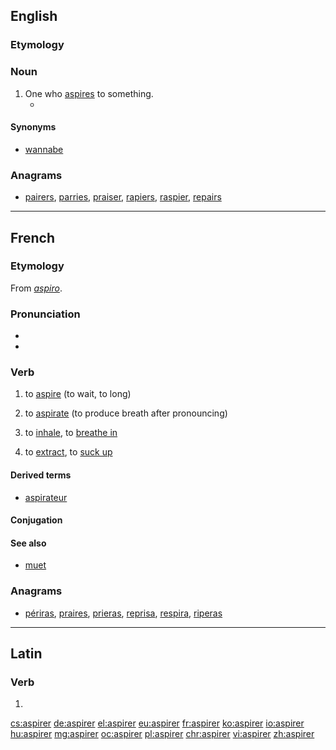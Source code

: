 ==English==

===Etymology===
{{suffix|aspire|er}}

===Noun===
{{en-noun}}

# One who [[aspire]]s to something.
#* {{quote-news|year=2007|date=October 4|author=Stephanie Rosenbloom|title=Calling All Alpha Kitties|work=New York Times|url=http://www.nytimes.com/2007/10/04/fashion/04atoosa.html
|passage=Yet as the Rapunzel-editor in her high tower, she said, she had begun to feel walled off from the legions of '''aspirers'''. }}

====Synonyms====
* [[wannabe]]

===Anagrams===
* [[pairers#English|pairers]], [[parries#English|parries]], [[praiser#English|praiser]], [[rapiers#English|rapiers]], [[raspier#English|raspier]], [[repairs#English|repairs]]

----

==French==

===Etymology===
From {{etyl|la|fr}} ''[[aspiro]]''.

===Pronunciation===
* {{IPA|/as.pi.ʁe/|lang=fr}}
* {{audio|Fr-aspirer.ogg|aspirer|lang=fr}}

===Verb===
{{fr-verb}}

# {{context|intransitive|followed by à|lang=fr}} to [[aspire]] (to wait, to long)
# {{context|transitive|lang=fr}} to [[aspirate]] (to produce breath after pronouncing)
# {{context|transitive|lang=fr}} to [[inhale]], to [[breathe in]]
# {{context|transitive|lang=fr}} to [[extract]], to [[suck up]]

====Derived terms====
* [[aspirateur]]

====Conjugation====
{{fr-conj-er|aspir}}

====See also====
* [[muet]]

===Anagrams===
* [[périras#French|périras]], [[praires#French|praires]], [[prieras#French|prieras]], [[reprisa#French|reprisa]], [[respira#French|respira]], [[riperas#French|riperas]]

----

==Latin==

===Verb===
{{la-verb-form|aspīrer}}

# {{conjugation of|aspīrō||1|s|pres|pass|sub|lang=la}}

[[cs:aspirer]]
[[de:aspirer]]
[[el:aspirer]]
[[eu:aspirer]]
[[fr:aspirer]]
[[ko:aspirer]]
[[io:aspirer]]
[[hu:aspirer]]
[[mg:aspirer]]
[[oc:aspirer]]
[[pl:aspirer]]
[[chr:aspirer]]
[[vi:aspirer]]
[[zh:aspirer]]